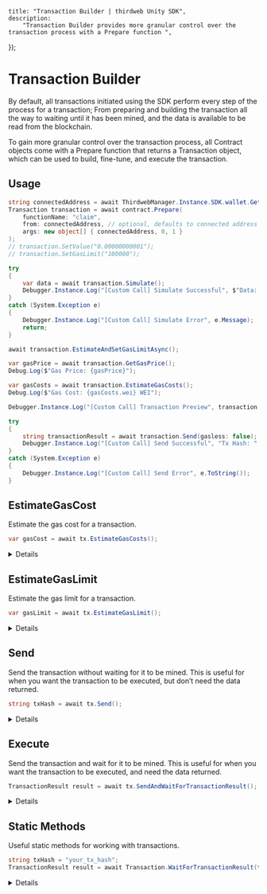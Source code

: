 
	title: "Transaction Builder | thirdweb Unity SDK",
	description:
		"Transaction Builder provides more granular control over the transaction process with a Prepare function ",
});

# Transaction Builder

By default, all transactions initiated using the SDK perform every step of the process for a transaction; From preparing and building the transaction all the way to waiting until it has been mined, and the data is available to be read from the blockchain.

To gain more granular control over the transaction process, all Contract objects come with a Prepare function that returns a Transaction object, which can be used to build, fine-tune, and execute the transaction.

## Usage

```csharp
string connectedAddress = await ThirdwebManager.Instance.SDK.wallet.GetAddress();
Transaction transaction = await contract.Prepare(
    functionName: "claim",
    from: connectedAddress, // optional, defaults to connected address
    args: new object[] { connectedAddress, 0, 1 }
);
// transaction.SetValue("0.00000000001");
// transaction.SetGasLimit("100000");

try
{
    var data = await transaction.Simulate();
    Debugger.Instance.Log("[Custom Call] Simulate Successful", $"Data: {data}");
}
catch (System.Exception e)
{
    Debugger.Instance.Log("[Custom Call] Simulate Error", e.Message);
    return;
}

await transaction.EstimateAndSetGasLimitAsync();

var gasPrice = await transaction.GetGasPrice();
Debug.Log($"Gas Price: {gasPrice}");

var gasCosts = await transaction.EstimateGasCosts();
Debug.Log($"Gas Cost: {gasCosts.wei} WEI");

Debugger.Instance.Log("[Custom Call] Transaction Preview", transaction.ToString());

try
{
    string transactionResult = await transaction.Send(gasless: false);
    Debugger.Instance.Log("[Custom Call] Send Successful", "Tx Hash: " + transactionResult);
}
catch (System.Exception e)
{
    Debugger.Instance.Log("[Custom Call] Send Error", e.ToString());
}
```

## EstimateGasCost

Estimate the gas cost for a transaction.

```csharp
var gasCost = await tx.EstimateGasCosts();
```

<Details summary="Configuration">

### Return Value

Returns the gas cost for this transaction in both `ether` and `wei`.

```csharp
GasCosts;
```

</Details>

## EstimateGasLimit

Estimate the gas limit for a transaction.

```csharp
var gasLimit = await tx.EstimateGasLimit();
```

<Details summary="Configuration">

### Return Value

Returns the gas limit for this transaction.

```csharp
BigInteger;
```

</Details>

## Send

Send the transaction without waiting for it to be mined. This is useful for when you want the transaction to be executed, but don’t need the data returned.

```csharp
string txHash = await tx.Send();
```

<Details summary="Configuration">

### Return Value

Returns the transaction hash as a `string`.

```csharp
string;
```

</Details>

## Execute

Send the transaction and wait for it to be mined. This is useful for when you want the transaction to be executed, and need the data returned.

```csharp
TransactionResult result = await tx.SendAndWaitForTransactionResult();
```

<Details summary="Configuration">

### Return Value

Returns the transaction result as a <see cref="TransactionResult"/> object.

```csharp
TransactionResult;
```

</Details>

## Static Methods

Useful static methods for working with transactions.

```csharp
string txHash = "your_tx_hash";
TransactionResult result = await Transaction.WaitForTransactionResult(txHash);
```

<Details summary="Configuration">

### Return Value

Returns the transaction result as a <see cref="TransactionResult"/> object.

```csharp
TransactionResult;
```

</Details>
